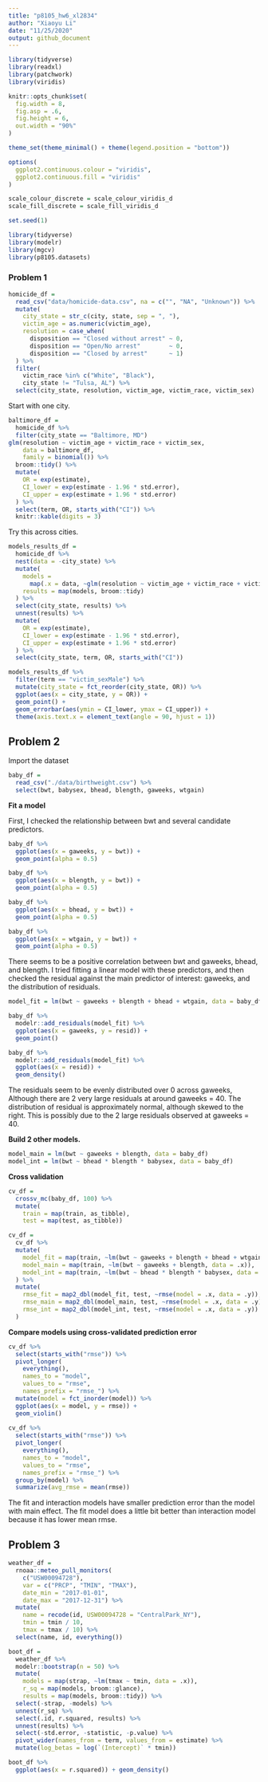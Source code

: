 ```yaml
---
title: "p8105_hw6_xl2834"
author: "Xiaoyu Li"
date: "11/25/2020"
output: github_document
---
```


```r
library(tidyverse)
library(readxl)
library(patchwork)
library(viridis)

knitr::opts_chunk$set(
  fig.width = 8,
  fig.asp = .6,
  fig.height = 6,
  out.width = "90%"
)

theme_set(theme_minimal() + theme(legend.position = "bottom"))

options(
  ggplot2.continuous.colour = "viridis",
  ggplot2.continuous.fill = "viridis"
)

scale_colour_discrete = scale_colour_viridis_d
scale_fill_discrete = scale_fill_viridis_d

set.seed(1)
```

```r
library(tidyverse)
library(modelr)
library(mgcv)
library(p8105.datasets)
```

### Problem 1

```r
homicide_df = 
  read_csv("data/homicide-data.csv", na = c("", "NA", "Unknown")) %>% 
  mutate(
    city_state = str_c(city, state, sep = ", "),
    victim_age = as.numeric(victim_age),
    resolution = case_when(
      disposition == "Closed without arrest" ~ 0,
      disposition == "Open/No arrest"        ~ 0,
      disposition == "Closed by arrest"      ~ 1)
  ) %>% 
  filter(
    victim_race %in% c("White", "Black"),
    city_state != "Tulsa, AL") %>% 
  select(city_state, resolution, victim_age, victim_race, victim_sex)
```


Start with one city.

```r
baltimore_df =
  homicide_df %>% 
  filter(city_state == "Baltimore, MD")
glm(resolution ~ victim_age + victim_race + victim_sex, 
    data = baltimore_df,
    family = binomial()) %>% 
  broom::tidy() %>% 
  mutate(
    OR = exp(estimate),
    CI_lower = exp(estimate - 1.96 * std.error),
    CI_upper = exp(estimate + 1.96 * std.error)
  ) %>% 
  select(term, OR, starts_with("CI")) %>% 
  knitr::kable(digits = 3)
```


Try this across cities.

```r
models_results_df = 
  homicide_df %>% 
  nest(data = -city_state) %>% 
  mutate(
    models = 
      map(.x = data, ~glm(resolution ~ victim_age + victim_race + victim_sex, data = .x, family = binomial())),
    results = map(models, broom::tidy)
  ) %>% 
  select(city_state, results) %>% 
  unnest(results) %>% 
  mutate(
    OR = exp(estimate),
    CI_lower = exp(estimate - 1.96 * std.error),
    CI_upper = exp(estimate + 1.96 * std.error)
  ) %>% 
  select(city_state, term, OR, starts_with("CI")) 
```

```r
models_results_df %>% 
  filter(term == "victim_sexMale") %>% 
  mutate(city_state = fct_reorder(city_state, OR)) %>% 
  ggplot(aes(x = city_state, y = OR)) + 
  geom_point() + 
  geom_errorbar(aes(ymin = CI_lower, ymax = CI_upper)) + 
  theme(axis.text.x = element_text(angle = 90, hjust = 1))
```



## Problem 2

Import the dataset

```r
baby_df = 
  read_csv("./data/birthweight.csv") %>% 
  select(bwt, babysex, bhead, blength, gaweeks, wtgain)
```

**Fit a model**

First, I checked the relationship between bwt and several candidate predictors.
```r
baby_df %>% 
  ggplot(aes(x = gaweeks, y = bwt)) +
  geom_point(alpha = 0.5)

baby_df %>% 
  ggplot(aes(x = blength, y = bwt)) +
  geom_point(alpha = 0.5)

baby_df %>% 
  ggplot(aes(x = bhead, y = bwt)) +
  geom_point(alpha = 0.5)

baby_df %>% 
  ggplot(aes(x = wtgain, y = bwt)) +
  geom_point(alpha = 0.5)
```

There seems to be a positive correlation between bwt and gaweeks, bhead, and blength. I tried fitting a linear model with these predictors, and then checked the residual against the main predictor of interest: gaweeks, and the distribution of residuals.

```r
model_fit = lm(bwt ~ gaweeks + blength + bhead + wtgain, data = baby_df)

baby_df %>% 
  modelr::add_residuals(model_fit) %>% 
  ggplot(aes(x = gaweeks, y = resid)) + 
  geom_point()

baby_df %>% 
  modelr::add_residuals(model_fit) %>% 
  ggplot(aes(x = resid)) + 
  geom_density()
```

The residuals seem to be evenly distributed over 0 across gaweeks, Although there are 2 very large residuals at around gaweeks = 40. The distribution of residual is approximately normal, although skewed to the right. This is possibly due to the 2 large residuals observed at gaweeks = 40.

**Build 2 other models.**

```r
model_main = lm(bwt ~ gaweeks + blength, data = baby_df)
model_int = lm(bwt ~ bhead * blength * babysex, data = baby_df)
```

**Cross validation**

```r
cv_df =
  crossv_mc(baby_df, 100) %>% 
  mutate(
    train = map(train, as_tibble),
    test = map(test, as_tibble))

cv_df = 
  cv_df %>% 
  mutate(
    model_fit = map(train, ~lm(bwt ~ gaweeks + blength + bhead + wtgain, data = .x)),
    model_main = map(train, ~lm(bwt ~ gaweeks + blength, data = .x)),
    model_int = map(train, ~lm(bwt ~ bhead * blength * babysex, data = .x))
  ) %>% 
  mutate(
    rmse_fit = map2_dbl(model_fit, test, ~rmse(model = .x, data = .y)),
    rmse_main = map2_dbl(model_main, test, ~rmse(model = .x, data = .y)),
    rmse_int = map2_dbl(model_int, test, ~rmse(model = .x, data = .y))
  )
```

**Compare models using cross-validated prediction error**

```r
cv_df %>%
  select(starts_with("rmse")) %>% 
  pivot_longer(
    everything(),
    names_to = "model",
    values_to = "rmse",
    names_prefix = "rmse_") %>% 
  mutate(model = fct_inorder(model)) %>%
  ggplot(aes(x = model, y = rmse)) +
  geom_violin()
  
cv_df %>% 
  select(starts_with("rmse")) %>% 
  pivot_longer(
    everything(),
    names_to = "model",
    values_to = "rmse",
    names_prefix = "rmse_") %>%
  group_by(model) %>% 
  summarize(avg_rmse = mean(rmse))
```

The fit and interaction models have smaller prediction error than the model with main effect. The fit model does a little bit better than interaction model because it has lower mean rmse. 

## Problem 3

```r
weather_df = 
  rnoaa::meteo_pull_monitors(
    c("USW00094728"),
    var = c("PRCP", "TMIN", "TMAX"), 
    date_min = "2017-01-01",
    date_max = "2017-12-31") %>%
  mutate(
    name = recode(id, USW00094728 = "CentralPark_NY"),
    tmin = tmin / 10,
    tmax = tmax / 10) %>%
  select(name, id, everything())
```

```r
boot_df =
  weather_df %>%
  modelr::bootstrap(n = 50) %>% 
  mutate(
    models = map(strap, ~lm(tmax ~ tmin, data = .x)),
    r_sq = map(models, broom::glance),
    results = map(models, broom::tidy)) %>% 
  select(-strap, -models) %>% 
  unnest(r_sq) %>% 
  select(.id, r.squared, results) %>% 
  unnest(results) %>%
  select(-std.error, -statistic, -p.value) %>% 
  pivot_wider(names_from = term, values_from = estimate) %>% 
  mutate(log_betas = log(`(Intercept)` * tmin))

boot_df %>% 
  ggplot(aes(x = r.squared)) + geom_density()


  
```

